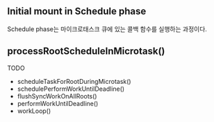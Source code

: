 
## Initial mount in Schedule phase

Schedule phase는 마이크로태스크 큐에 있는 콜백 함수를 실행하는 과정이다.

## processRootScheduleInMicrotask()

TODO

- scheduleTaskForRootDuringMicrotask()
- schedulePerformWorkUntilDeadline()
- flushSyncWorkOnAllRoots()
- performWorkUntilDeadline()
- workLoop()
